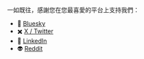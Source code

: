 一如既往，感謝您在您最喜愛的平台上支持我們：

- 🦋 [Bluesky](https://slo.im/last/b)
- ✖️ [X / Twitter](https://slo.im/last/x)
- 👔 [LinkedIn](https://slo.im/last/l)
- 👽 [Reddit](https://slo.im/last/r)

<SubscribeFormEmbed placement="top" />